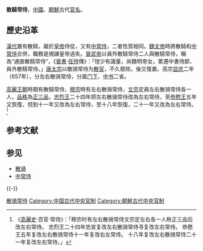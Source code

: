 '''散騎常侍'''，[[中國|中國]]、[[朝鮮_(稱謂)|朝鮮]]古代[[职官|官名]]。

==歷史沿革==
[[漢代|漢代]]置有散騎，屬於[[皇帝|皇帝]]侍從，又有[[中常侍|中常侍]]，二者性質相同。[[魏文帝|魏文帝]]時將散騎和[[中常侍|中常侍]]合併，職務是規諫皇帝過失。[[晉武帝|晉武帝]]以員外散騎常侍二人與散騎常侍，稱為“通直散騎常侍”，《[[晉書|晉書]]·[[任愷|任愷]]傳》：「愷少有識量，尚魏明帝女，累遷中書侍郎、員外散騎常侍。」[[唐太宗|唐太宗]]以散骑常侍为[[散官|散官]]，不久廢除。後又復置。高宗[[显庆|显庆]]二年（657年），分左右散骑常侍，分属[[门下省|门下]]、[[中书省|中书]]二省。

[[高麗王朝|高麗王朝]]時期有散騎常侍，[[高丽穆宗|穆宗]]時有左右散骑常侍，[[高丽文宗|文宗]]定員左右散骑常侍各一人，[[品秩|品秩]]為[[正三品|正三品]]，[[高丽忠烈王|忠烈王]]二十四年把左右散骑常侍改為左右常侍，至[[恭愍王|恭愍王]]五年又恢復，但到十一年又改為左右常侍，至十八年恢復，二十一年又改為左右常侍。<ref>《[[高麗史|高麗史]]·百官·常侍》：「穆宗时有左右散骑常侍文宗定左右各一人秩正三品后改左右常侍。 忠烈王二十四年忠宣复改左右散骑常侍寻复改左右常侍。 恭愍王五年复改左右散骑常侍十一年复改右左常侍。 十八年复改左右散骑常侍二十一年复改左右常侍。」</ref>

== 参考文献 ==
{{Reflist}}

== 参见 ==
* [[散骑|散骑]]
* [[中常侍|中常侍]]
{{-}}
{{三省六部}}

[[Category:散骑常侍|]]
[[Category:中国古代中央官制|Category:中国古代中央官制]]
[[Category:朝鮮古代中央官制|Category:朝鮮古代中央官制]]

{{Government-official-hist-stub}}